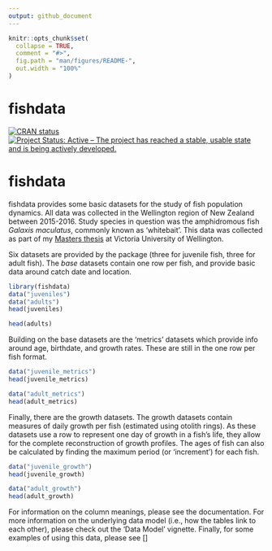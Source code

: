 ```yaml
---
output: github_document
---
```


<!-- README.md is generated from README.Rmd. Please edit that file -->

```r
knitr::opts_chunk$set(
  collapse = TRUE,
  comment = "#>",
  fig.path = "man/figures/README-",
  out.width = "100%"
)
```

# fishdata

<!-- badges: start -->
[![CRAN status](https://www.r-pkg.org/badges/version/fishdata)](https://CRAN.R-project.org/package=fishdata)
[![Project Status: Active – The project has reached a stable, usable state and is being actively developed.](https://www.repostatus.org/badges/latest/active.svg)](https://www.repostatus.org/#active)
<!-- badges: end -->

# fishdata

fishdata provides some basic datasets for the study of fish population dynamics. All data was collected in the Wellington region of New Zealand between 2015-2016. Study species in question was the amphidromous fish *Galaxis maculatus*, commonly known as 'whitebait'. This data was collected as part of my [Masters thesis](https://conorneilson.com/thesis/) at Victoria University of Wellington.

Six datasets are provided by the package (three for juvenile fish, three for adult fish). The *base* datasets contain one row per fish, and provide basic data around catch date and location. 

```r
library(fishdata)
data("juveniles")
data("adults")
head(juveniles)
```
```r
head(adults)
```
Building on the base datasets are the 'metrics' datasets which provide info around age, birthdate, and growth rates. These are still in the one row per fish format.

```r
data("juvenile_metrics")
head(juvenile_metrics)
```
```r
data("adult_metrics")
head(adult_metrics)
```
Finally, there are the growth datasets. The growth datasets contain measures of daily growth per fish (estimated using otolith rings). As these datasets use a row to represent one day of growth in a fish's life, they allow for the complete reconstruction of growth profiles. The ages of fish can also be calculated by finding the maximum period (or 'increment') for each fish.

```r
data("juvenile_growth")
head(juvenile_growth)
```

```r
data("adult_growth")
head(adult_growth)
```

For information on the column meanings, please see the documentation. For more information on the underlying data model (i.e., how the tables link to each other), please check out the 'Data Model' vignette. Finally, for some examples of using this data, please see []
